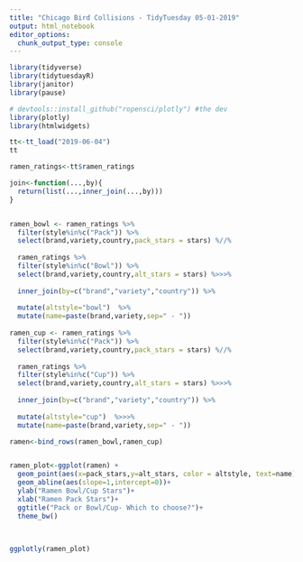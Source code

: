 ```yaml
---
title: "Chicago Bird Collisions - TidyTuesday 05-01-2019"
output: html_notebook
editor_options: 
  chunk_output_type: console
---
```


```r
library(tidyverse)
library(tidytuesdayR)
library(janitor)
library(pause)

# devtools::install_github("ropensci/plotly") #the dev 
library(plotly)
library(htmlwidgets)

tt<-tt_load("2019-06-04")
tt
```

```r

ramen_ratings<-tt$ramen_ratings

join<-function(...,by){
  return(list(...,inner_join(...,by)))
}


ramen_bowl <- ramen_ratings %>% 
  filter(style%in%c("Pack")) %>% 
  select(brand,variety,country,pack_stars = stars) %//% 
  
  ramen_ratings %>% 
  filter(style%in%c("Bowl")) %>% 
  select(brand,variety,country,alt_stars = stars) %>>>%
  
  inner_join(by=c("brand","variety","country")) %>% 
  
  mutate(altstyle="bowl")  %>%
  mutate(name=paste(brand,variety,sep=" - "))
  
ramen_cup <- ramen_ratings %>% 
  filter(style%in%c("Pack")) %>% 
  select(brand,variety,country,pack_stars = stars) %//% 
  
  ramen_ratings %>% 
  filter(style%in%c("Cup")) %>% 
  select(brand,variety,country,alt_stars = stars) %>>>%
  
  inner_join(by=c("brand","variety","country")) %>% 
  
  mutate(altstyle="cup")  %>>>%
  mutate(name=paste(brand,variety,sep=" - "))

ramen<-bind_rows(ramen_bowl,ramen_cup)


ramen_plot<-ggplot(ramen) +
  geom_point(aes(x=pack_stars,y=alt_stars, color = altstyle, text=name))+
  geom_abline(aes(slope=1,intercept=0))+
  ylab("Ramen Bowl/Cup Stars")+
  xlab("Ramen Pack Stars")+
  ggtitle("Pack or Bowl/Cup- Which to choose?")+
  theme_bw()
  
  

ggplotly(ramen_plot)



```





